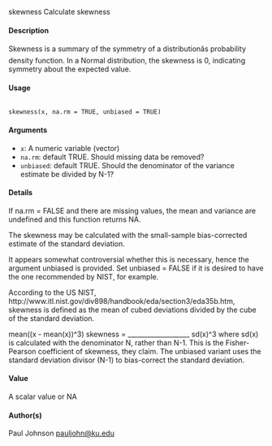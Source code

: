 skewness Calculate skewness

#### Description

Skewness is a summary of the symmetry of a distributionâs probability density function. In a Normal distribution, the skewness is 0, indicating symmetry about the expected value.

#### Usage

<pre><code>
skewness(x, na.rm = TRUE, unbiased = TRUE)
</code></pre>

#### Arguments

* ``x``:   A numeric variable (vector)
* ``na.rm``: default TRUE. Should missing data be removed?
* ``unbiased``: default TRUE. Should the denominator of the variance estimate be divided by N-1?

#### Details

If na.rm = FALSE and there are missing values, the mean and variance are undefined and this function returns NA.

The skewness may be calculated with the small-sample bias-corrected estimate of the standard deviation.

It appears somewhat controversial whether this is necessary, hence the argument unbiased is provided. Set unbiased = FALSE if it is desired to have the one recommended by NIST, for example.

According to the US NIST, http://www.itl.nist.gov/div898/handbook/eda/section3/eda35b.htm, skewness is defined as the mean of cubed deviations divided by the cube of the standard deviation.

mean((x - mean(x))^3) skewness = ___________________ sd(x)^3
where sd(x) is calculated with the denominator N, rather than N-1. This is the Fisher-Pearson coefficient of skewness, they claim. The unbiased variant uses the standard deviation divisor (N-1) to bias-correct the standard deviation.

#### Value
A scalar value or NA

#### Author(s)
Paul Johnson <pauljohn@ku.edu>
